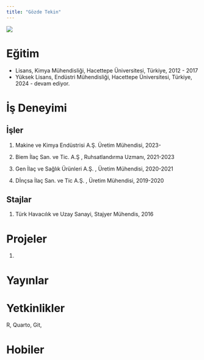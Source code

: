 ```yaml
---
title: "Gözde Tekin"
---
```


![](/assets/images/vesikalik.jpeg){fig-align="center"}

# Eğitim

-   Lisans, Kimya Mühendisliği, Hacettepe Üniversitesi, Türkiye, 2012 - 2017
-   Yüksek Lisans, Endüstri Mühendisliği, Hacettepe Üniversitesi, Türkiye, 2024 - devam ediyor.

# İş Deneyimi

## İşler

1.  Makine ve Kimya Endüstrisi A.Ş. Üretim Mühendisi, 2023-

2.  Biem İlaç San. ve Tic. A.Ş , Ruhsatlandırma Uzmanı, 2021-2023

3.  Gen İlaç ve Sağlık Ürünleri A.Ş. , Üretim Mühendisi, 2020-2021

4.  Dİnçsa İlaç San. ve Tic A.Ş. , Üretim Mühendisi, 2019-2020

## Stajlar

1.  Türk Havacılık ve Uzay Sanayi, Stajyer Mühendis, 2016

# Projeler

1.  

# Yayınlar

# Yetkinlikler

R, Quarto, Git,

# Hobiler
